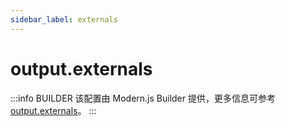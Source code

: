 ```yaml
---
sidebar_label: externals
---
```


# output.externals

:::info BUILDER
该配置由 Modern.js Builder 提供，更多信息可参考 [output.externals](https://modernjs.dev/builder/api/config-output.html#output-externals)。
:::


<Main />
